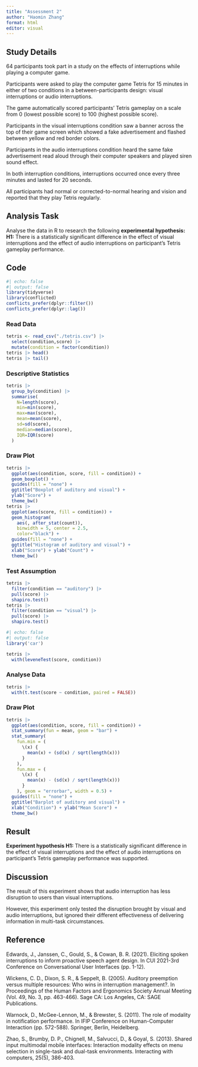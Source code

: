 ```yaml
---
title: "Assessment 2"
author: "Haomin Zhang"
format: html
editor: visual
---
```


## Study Details

64 participants took part in a study on the effects of interruptions while playing a computer game.

Participants were asked to play the computer game Tetris for 15 minutes in either of two conditions in a between-participants design: visual interruptions or audio interruptions.

The game automatically scored participants' Tetris gameplay on a scale from 0 (lowest possible score) to 100 (highest possible score).

Participants in the visual interruptions condition saw a banner across the top of their game screen which showed a fake advertisement and flashed between yellow and red border colors.

Participants in the audio interruptions condition heard the same fake advertisement read aloud through their computer speakers and played siren sound effect.

In both interruption conditions, interruptions occurred once every three minutes and lasted for 20 seconds.

All participants had normal or corrected-to-normal hearing and vision and reported that they play Tetris regularly.

## Analysis Task

Analyse the data in R to research the following **experimental hypothesis: H1:** There is a statistically significant difference in the effect of visual interruptions and the effect of audio interruptions on participant's Tetris gameplay performance.

## Code

```r
#| echo: false
#| output: false
library(tidyverse)
library(conflicted)
conflicts_prefer(dplyr::filter())
conflicts_prefer(dplyr::lag())
```

### Read Data

```r
tetris <- read_csv("./tetris.csv") |>
  select(condition,score) |>
  mutate(condition = factor(condition))
tetris |> head()
tetris |> tail()
```

### Descriptive Statistics

```r
tetris |>
  group_by(condition) |>
  summarise(
    N=length(score),
    min=min(score),
    max=max(score),
    mean=mean(score),
    sd=sd(score),
    median=median(score),
    IQR=IQR(score)
  )
```

### Draw Plot

```r
tetris |>
  ggplot(aes(condition, score, fill = condition)) +
  geom_boxplot() +
  guides(fill = "none") +
  ggtitle("Boxplot of auditory and visual") +
  ylab("Score") +
  theme_bw()
tetris |>
  ggplot(aes(score, fill = condition)) +
  geom_histogram(
    aes(, after_stat(count)),
    binwidth = 5, center = 2.5,
    color="black") +
  guides(fill = "none") +
  ggtitle("Histogram of auditory and visual") +
  xlab("Score") + ylab("Count") +
  theme_bw()
```

### Test Assumption

```r
tetris |>
  filter(condition == "auditory") |>
  pull(score) |>
  shapiro.test()
tetris |>
  filter(condition == "visual") |>
  pull(score) |>
  shapiro.test()
```

```r
#| echo: false
#| output: false
library('car')
```

```r
tetris |>
  with(leveneTest(score, condition))
```

### Analyse Data

```r
tetris |>
  with(t.test(score ~ condition, paired = FALSE))
```

### Draw Plot

```r
tetris |>
  ggplot(aes(condition, score, fill = condition)) +
  stat_summary(fun = mean, geom = "bar") +
  stat_summary(
    fun.min = (
      \(x) {
        mean(x) + (sd(x) / sqrt(length(x)))
      }
    ),
    fun.max = (
      \(x) {
        mean(x) - (sd(x) / sqrt(length(x)))
      }
    ), geom = "errorbar", width = 0.5) +
  guides(fill = "none") +
  ggtitle("Barplot of auditory and visual") +
  xlab("Condition") + ylab("Mean Score") +
  theme_bw()
```

## Result

**Experiment hypothesis H1:** There is a statistically significant difference in the effect of visual interruptions and the effect of audio interruptions on participant's Tetris gameplay performance was supported.

## Discussion

The result of this experiment shows that audio interruption has less disruption to users than visual interruptions.

However, this experiment only tested the disruption brought by visual and audio interruptions, but ignored their different effectiveness of delivering information in multi-task circumstances.

## Reference

Edwards, J., Janssen, C., Gould, S., & Cowan, B. R.
(2021).
Eliciting spoken interruptions to inform proactive speech agent design.
In CUI 2021-3rd Conference on Conversational User Interfaces (pp. 1-12).

Wickens, C. D., Dixon, S. R., & Seppelt, B.
(2005).
Auditory preemption versus multiple resources: Who wins in interruption management?.
In Proceedings of the Human Factors and Ergonomics Society Annual Meeting (Vol. 49, No. 3, pp. 463-466).
Sage CA: Los Angeles, CA: SAGE Publications.

Warnock, D., McGee-Lennon, M., & Brewster, S.
(2011).
The role of modality in notification performance.
In IFIP Conference on Human-Computer Interaction (pp. 572-588).
Springer, Berlin, Heidelberg.

Zhao, S., Brumby, D. P., Chignell, M., Salvucci, D., & Goyal, S.
(2013).
Shared input multimodal mobile interfaces: Interaction modality effects on menu selection in single-task and dual-task environments.
Interacting with computers, 25(5), 386-403.
